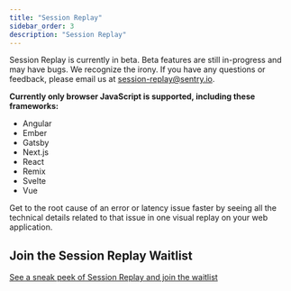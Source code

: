 ```yaml
---
title: "Session Replay"
sidebar_order: 3
description: "Session Replay"
---
```


<Note>

Session Replay is currently in beta. Beta features are still in-progress and may have bugs. We recognize the irony. If you have any questions or feedback, please email us at [session-replay@sentry.io](mailto:session-replay@sentry.io).

**Currently only browser JavaScript is supported, including these frameworks:**
- Angular
- Ember
- Gatsby
- Next.js
- React
- Remix
- Svelte
- Vue

</Note>

Get to the root cause of an error or latency issue faster by seeing all the technical details related to that issue in one visual replay on your web application.

## Join the Session Replay Waitlist

[See a sneak peek of Session Replay and join the waitlist](https://sentry.io/for/session-replay/)
